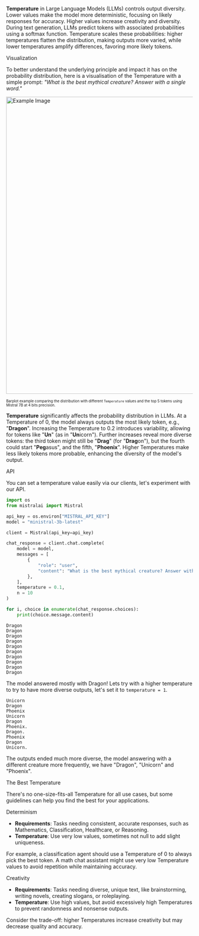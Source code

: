 
**Temperature** in Large Language Models (LLMs) controls output diversity. Lower values make the model more deterministic, focusing on likely responses for accuracy. Higher values increase creativity and diversity. During text generation, LLMs predict tokens with associated probabilities using a softmax function. Temperature scales these probabilities: higher temperatures flatten the distribution, making outputs more varied, while lower temperatures amplify differences, favoring more likely tokens.

<SectionTab as="h2" variant="secondary" sectionId="visualization">Visualization</SectionTab>

To better understand the underlying principle and impact it has on the probability distribution, here is a visualisation of the Temperature with a simple prompt:
_"What is the best mythical creature? Answer with a single word."_

<div style={{ textAlign: 'center' }}>
  <img src="/img/barplot.png" alt="Example Image" width="800"/>

<sub><sup>Barplot example comparing the distribution with different `Temperature` values and the top 5 tokens using Mistral 7B at 4 bits precision.</sup></sub>

</div>

**Temperature** significantly affects the probability distribution in LLMs. At a Temperature of 0, the model always outputs the most likely token, e.g., "**Dragon**". Increasing the Temperature to 0.2 introduces variability, allowing for tokens like "**Un**" (as in "**Un**icorn"). Further increases reveal more diverse tokens: the third token might still be "**Drag**" (for "**Drag**on"), but the fourth could start "**Peg**asus", and the fifth, "**Phoenix**". Higher Temperatures make less likely tokens more probable, enhancing the diversity of the model's output.

<SectionTab as="h2" variant="secondary" sectionId="api">API</SectionTab>

You can set a temperature value easily via our clients, let's experiment with our API.

```py
import os
from mistralai import Mistral

api_key = os.environ["MISTRAL_API_KEY"]
model = "ministral-3b-latest"

client = Mistral(api_key=api_key)

chat_response = client.chat.complete(
    model = model,
    messages = [
        {
            "role": "user",
            "content": "What is the best mythical creature? Answer with a single word.",
        },
    ],
    temperature = 0.1,
    n = 10
)

for i, choice in enumerate(chat_response.choices):
    print(choice.message.content)
```

```
Dragon
Dragon
Dragon
Dragon
Dragon
Dragon
Dragon
Dragon
Dragon
Dragon
```

The model answered mostly with Dragon! Lets try with a higher temperature to try to have more diverse outputs, let's set it to `temperature = 1`.

```
Unicorn
Dragon
Phoenix
Unicorn
Dragon
Phoenix.
Dragon.
Phoenix
Dragon
Unicorn.
```

The outputs ended much more diverse, the model answering with a different creature more frequently, we have "Dragon", "Unicorn" and "Phoenix".

<SectionTab as="h2" variant="secondary" sectionId="best-temperature">The Best Temperature</SectionTab>

There's no one-size-fits-all Temperature for all use cases, but some guidelines can help you find the best for your applications.

<SectionTab as="h3" variant="tertiary" sectionId="determinism">Determinism</SectionTab>

- **Requirements**: Tasks needing consistent, accurate responses, such as Mathematics, Classification, Healthcare, or Reasoning.
- **Temperature**: Use very low values, sometimes not null to add slight uniqueness.

For example, a classification agent should use a Temperature of 0 to always pick the best token. A math chat assistant might use very low Temperature values to avoid repetition while maintaining accuracy.

<SectionTab as="h3" variant="tertiary" sectionId="creativity">Creativity</SectionTab>

- **Requirements**: Tasks needing diverse, unique text, like brainstorming, writing novels, creating slogans, or roleplaying.
- **Temperature**: Use high values, but avoid excessively high Temperatures to prevent randomness and nonsense outputs.

Consider the trade-off: higher Temperatures increase creativity but may decrease quality and accuracy.
